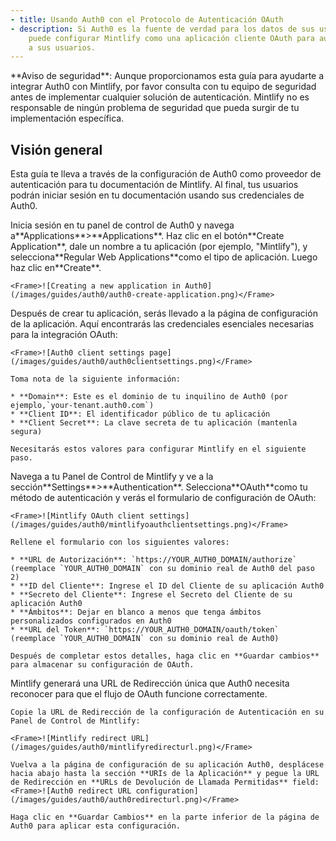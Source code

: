 ```yaml
---
- title: Usando Auth0 con el Protocolo de Autenticación OAuth
- description: Si Auth0 es la fuente de verdad para los datos de sus usuarios,
    puede configurar Mintlify como una aplicación cliente OAuth para autenticar
    a sus usuarios.
---
```


<Note>
  **Aviso de seguridad**: Aunque proporcionamos esta guía para ayudarte a integrar Auth0 con Mintlify, por favor consulta con tu equipo de seguridad antes de implementar cualquier solución de autenticación. Mintlify no es responsable de ningún problema de seguridad que pueda surgir de tu implementación específica.
</Note>

## Visión general

Esta guía te lleva a través de la configuración de Auth0 como proveedor de autenticación para tu documentación de Mintlify. Al final, tus usuarios podrán iniciar sesión en tu documentación usando sus credenciales de Auth0.

<Steps>
  <Step title="Crear una Aplicación Web Regular en Auth0">
    Inicia sesión en tu panel de control de Auth0 y navega a**Applications**>**Applications**. Haz clic en el botón**Create Application**, dale un nombre a tu aplicación (por ejemplo, "Mintlify"), y selecciona**Regular Web Applications**como el tipo de aplicación. Luego haz clic en**Create**.

    <Frame>![Creating a new application in Auth0](/images/guides/auth0/auth0-create-application.png)</Frame>
  </Step>

  <Step title="Obtener información del cliente">
    Después de crear tu aplicación, serás llevado a la página de configuración de la aplicación. Aquí encontrarás las credenciales esenciales necesarias para la integración OAuth:

    <Frame>![Auth0 client settings page](/images/guides/auth0/auth0clientsettings.png)</Frame>

    Toma nota de la siguiente información:

    * **Domain**: Este es el dominio de tu inquilino de Auth0 (por ejemplo,`your-tenant.auth0.com`)
    * **Client ID**: El identificador público de tu aplicación
    * **Client Secret**: La clave secreta de tu aplicación (mantenla segura)

    Necesitarás estos valores para configurar Mintlify en el siguiente paso.
  </Step>

  <Step title="Configurar el cliente de Mintlify">
    Navega a tu Panel de Control de Mintlify y ve a la sección**Settings**>**Authentication**. Selecciona**OAuth**como tu método de autenticación y verás el formulario de configuración de OAuth:

    <Frame>![Mintlify OAuth client settings](/images/guides/auth0/mintlifyoauthclientsettings.png)</Frame>

    Rellene el formulario con los siguientes valores:

    * **URL de Autorización**: `https://YOUR_AUTH0_DOMAIN/authorize` (reemplace `YOUR_AUTH0_DOMAIN` con su dominio real de Auth0 del paso 2)
    * **ID del Cliente**: Ingrese el ID del Cliente de su aplicación Auth0
    * **Secreto del Cliente**: Ingrese el Secreto del Cliente de su aplicación Auth0
    * **Ámbitos**: Dejar en blanco a menos que tenga ámbitos personalizados configurados en Auth0
    * **URL del Token**: `https://YOUR_AUTH0_DOMAIN/oauth/token` (reemplace `YOUR_AUTH0_DOMAIN` con su dominio real de Auth0)

    Después de completar estos detalles, haga clic en **Guardar cambios** para almacenar su configuración de OAuth.
  </Step>

  <Step title="Configurar URL de Devolución de Llamada">
    Mintlify generará una URL de Redirección única que Auth0 necesita reconocer para que el flujo de OAuth funcione correctamente.

    Copie la URL de Redirección de la configuración de Autenticación en su Panel de Control de Mintlify:

    <Frame>![Mintlify redirect URL](/images/guides/auth0/mintlifyredirecturl.png)</Frame>

    Vuelva a la página de configuración de su aplicación Auth0, desplácese hacia abajo hasta la sección **URIs de la Aplicación** y pegue la URL de Redirección en **URLs de Devolución de Llamada Permitidas** field:
    <Frame>![Auth0 redirect URL configuration](/images/guides/auth0/auth0redirecturl.png)</Frame>

    Haga clic en **Guardar Cambios** en la parte inferior de la página de Auth0 para aplicar esta configuración.
  </Step>
</Steps>
